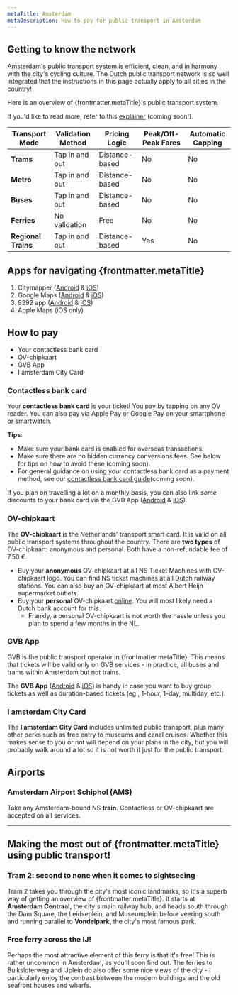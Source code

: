 ```yaml
---
metaTitle: Amsterdam
metaDescription: How to pay for public transport in Amsterdam
---
```


## Getting to know the network
Amsterdam's public transport system is efficient, clean, and in harmony with the city's cycling culture. 
The Dutch public transport network is so well integrated that the instructions in this page actually apply to all cities in the country!

Here is an overview of {frontmatter.metaTitle}'s public transport system.

If you'd like to read more, refer to this [explainer](URL) (coming soon!).

| **Transport Mode**          | **Validation Method**       | **Pricing Logic**          | **Peak/Off-Peak Fares**   | **Automatic Capping**     |
|-----------------------------|-----------------------------|----------------------------|---------------------------|---------------------------|
| **Trams**                   | Tap in and out              | Distance-based             | No                        | No                        |
| **Metro**                   | Tap in and out              | Distance-based             | No                        | No                        |
| **Buses**                   | Tap in and out              | Distance-based             | No                        | No                        |
| **Ferries**                 | No validation               | Free                       | No                        | No                        |
| **Regional Trains**         | Tap in and out              | Distance-based             | Yes                       | No                        |

## Apps for navigating {frontmatter.metaTitle}
1. Citymapper ([Android](https://play.google.com/store/apps/details?id=com.citymapper.app.release&referrer=utm_medium%3Dweb%26utm_source%3Dcmweb%253Adesktop%253Awebapp%253Atopnav) & [iOS](https://apps.apple.com/app/citymapper-all-live-transit/id469463298))
2. Google Maps ([Android](https://play.google.com/store/apps/details?id=com.google.android.apps.maps&hl=en) & [iOS](https://apps.apple.com/app/google-maps/id585027354))
3. 9292 app ([Android](https://play.google.com/store/apps/details?id=nl.negentwee) & [iOS](https://itunes.apple.com/nl/app/9292/id556557690))
4. Apple Maps (iOS only)

## How to pay
- Your contactless bank card
- OV-chipkaart
- GVB App
- I amsterdam City Card

### Contactless bank card
Your **contactless bank card** is your ticket! You pay by tapping on any OV reader. You can also pay via Apple Pay or Google Pay on your smartphone or smartwatch. 

**Tips**: 
- Make sure your bank card is enabled for overseas transactions.
- Make sure there are no hidden currency conversions fees. See below for tips on how to avoid these (coming soon).
- For general guidance on using your contactless bank card as a payment method, see our [contactless bank card guide](URL)(coming soon).

If you plan on travelling a lot on a monthly basis, you can also link *some* discounts to your bank card via the GVB App ([Android](https://onelink.to/6p4xaw) & [iOS](https://onelink.to/6p4xaw)).

<div class="flex flex-col gap-4">
<Figure 
  src="/cities/europe/netherlands/amsterdam/ov-reader.jpg"
  alt="OV-chipkaart reader in Amsterdam transport"
  caption="Always tap in and out with your card on the OV readers"
/>
</div>

### OV-chipkaart
The **OV-chipkaart** is the Netherlands' transport smart card. It is valid on all public transport systems throughout the country.
There are **two types** of OV-chipkaart: anonymous and personal. Both have a non-refundable fee of 7.50 €. 
- Buy your **anonymous** OV-chipkaart at all NS Ticket Machines with OV-chipkaart logo. You can find NS ticket machines at all Dutch railway stations. You can also buy an OV-chipkaart at most Albert Heijn supermarket outlets. 
- Buy your **personal** OV-chipkaart [online](www.ov-chipkaart.nl). You will most likely need a Dutch bank account for this. 
    - Frankly, a personal OV-chipkaart is not worth the hassle unless you plan to spend a few months in the NL.    

<div class="flex flex-col gap-4">
<Figure 
  src="/cities/europe/netherlands/amsterdam/ov-kaartautomaat.jpg"
  alt="Look out for the pink OV logos in ticket machines"
  caption="Look out for the pink OV logos in ticket machines"
/>
</div>

### GVB App
GVB is the public transport operator in {frontmatter.metaTitle}. This means that tickets will be valid only on GVB services - in practice, all buses and trams within Amsterdam but not trains. 

The **GVB App** ([Android](https://onelink.to/6p4xaw) & [iOS](https://onelink.to/6p4xaw)) is handy in case you want to buy group tickets as well as duration-based tickets (eg., 1-hour, 1-day, multiday, etc.).

### I amsterdam City Card
The **I amsterdam City Card** includes unlimited public transport, plus many other perks such as free entry to museums and canal cruises.
Whether this makes sense to you or not will depend on your plans in the city, but you will probably walk around a lot so it is not worth it just for the public transport. 

## Airports

### Amsterdam Airport Schiphol (AMS)
Take any Amsterdam-bound NS **train**. Contactless or OV-chipkaart are accepted on all services.

<div class="flex flex-col gap-4">
<Figure 
  src="/cities/europe/netherlands/amsterdam/schiphol.jpg"
  alt="Remember to tap in your card on the OV readers before going down to the platforms"
  caption="Remember to tap in your card on the OV readers before going down to the platforms"
/>
</div>

---
## Making the most out of {frontmatter.metaTitle} using public transport!

### Tram 2: second to none when it comes to sightseeing
Tram 2 takes you through the city's most iconic landmarks, so it's a superb way of getting an overview of {frontmatter.metaTitle}.
It starts at **Amsterdam Centraal**, the city's main railway hub, and heads south through the Dam Square, the Leidseplein, and Museumplein before veering south and running parallel to **Vondelpark**, the city's most famous park.  

<div class="flex flex-col gap-4">
<Figure 
  src="/cities/europe/netherlands/amsterdam/tram2.jpg"
  alt="Tram 2 passes through insanely picturesque neighbourhoods"
  caption="Tram 2 passes through insanely picturesque neighbourhoods"
/>
</div>

### Free ferry across the IJ!
Perhaps the most attractive element of this ferry is that it's free! This is rather uncommon in Amsterdam, as you'll soon find out. 
The ferries to Buiksloterweg and IJplein do also offer some nice views of the city - I particularly enjoy the contrast between the modern buildings and the old seafront houses and wharfs.

<div class="flex flex-col gap-4">
<Figure 
  src="/cities/europe/netherlands/amsterdam/ferry.jpg"
  alt="Bird's eye view of the ferry as it crosses the IJ river"
  caption="Bird's eye view of the ferry as it crosses the IJ river"
/>
</div>